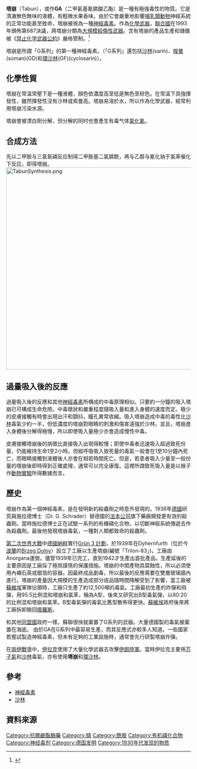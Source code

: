 {{多個問題|
{{refimprove|time=2018-01-23T09:38:05+00:00}}
{{update|time=2018-01-23T09:38:05+00:00}}
}}
{{chembox
| Verifiedfields = changed
| Watchedfields = changed
| verifiedrevid = 476997516
| NameEn = Tabun
| ImageFile1 = GA-3D-balls-by-AHRLS-2011.png
| ImageSize1 = 
| ImageFile2 = Tabun-2D-skeletal-by-AHRLS.png
| ImageSize2 = 
| IUPACName = (''RS'')-Ethyl ''N'',''N''-Dimethylphosphoramidocyanidate
| OtherNames = GA<br />二甲氨基氰膦酸乙酯
|Section1={{Chembox Identifiers
| Abbreviations =
| ChemSpiderID_Ref = {{chemspidercite|correct|chemspider}}
| ChemSpiderID = 6254
| ChEMBL_Ref = {{ebicite|changed|EBI}}
| ChEMBL = 1097650
| InChI = 1/C5H11N2O2P/c1-4-9-10(8,5-6)7(2)3/h4H2,1-3H3
| InChIKey = PJVJTCIRVMBVIA-UHFFFAOYAG
| StdInChI_Ref = {{stdinchicite|correct|chemspider}}
| StdInChI = 1S/C5H11N2O2P/c1-4-9-10(8,5-6)7(2)3/h4H2,1-3H3
| StdInChIKey_Ref = {{stdinchicite|correct|chemspider}}
| StdInChIKey = PJVJTCIRVMBVIA-UHFFFAOYSA-N
| CASNo_Ref = {{cascite|correct|CAS}}
| CASNo = 77-81-6
| UNII_Ref = {{fdacite|correct|FDA}}
| UNII = S45M750QSH
| EINECS =
| PubChem = 6500
| SMILES = N#CP(=O)(OCC)N(C)C
| RTECS =
| MeSHName =
| ChEBI_Ref = {{ebicite|correct|EBI}}
| ChEBI =
| KEGG_Ref = {{keggcite|correct|kegg}}
| KEGG =
}}
|Section2={{Chembox Properties
| C=5 | H=11 | N=2 | O=2 | P=1
| Appearance = 无色到棕色液体
| Density = 1.0887 g/cm<sup>3</sup>当25 °C<br />1.102 g/cm<sup>3</sup>当20 °C
| MeltingPtC = -50
| BoilingPtC = 247.5
| Solubility = 9.8 g/100 g当25 °C <br /> 7.2 g/100 g当20 °C
| SolubleOther =
| Solvent =
| LogP =
| VaporPressure = 0.07 mmHg (9 Pa)
| HenryConstant =
| AtmosphericOHRateConstant =
| pKa =
| pKb = }}
|Section7={{Chembox Hazards
| ExternalSDS =
| MainHazards = 剧毒，燃烧产生[[氢氰酸|氢氰酸]]
| NFPA-H = 4
| NFPA-F = 2
| NFPA-R = 1
| NFPA-S =
| HPhrases = 
| PPhrases = 
| GHS_ref  = 
| FlashPtC = 78
| AutoignitionPtC = 
| ExploLimits =
| LD50 =
| PEL = }}
|Section8={{Chembox Related
| OtherAnions =
| OtherCations =
| OtherCpds = 
 }}
}}
{{medical}}

'''塔崩'''（Tabun），或作'''GA'''（二甲氨基氰膦酸乙酯）是一種有極強毒性的物質。它是清澈無色無味的液體，有輕微水果香味。由於它會嚴重地影響[[哺乳類動物|哺乳類動物]]神經系統的正常功能甚至致命，塔崩被視為一種[[神經毒素|神經毒素]]。作為[[化學武器|化學武器]]，[[聯合國|聯合國]]在1993年頒佈第687決議，將塔崩分類為[[大規模殺傷性武器|大規模殺傷性武器]]。含有塔崩的產品生產和儲備被《[[禁止化学武器公約|禁止化学武器公約]]》嚴格管制。<ref name="convention">{{Cite web |url=http://www.opcw.org/cn/chemical-weapons-convention/ |title=化學武器公約 |access-date=2009-01-05 |archive-date=2018-05-17 |archive-url=https://web.archive.org/web/20180517021239/https://www.opcw.org/cn/chemical-weapons-convention/ |dead-url=no }}</ref>

塔崩是所謂「G系列」的第一種神經毒素。（「G系列」還包括[[沙林|沙林]](sarin)、[[梭曼|梭曼]](soman)(GD)和[[環沙林|環沙林]](GF)(cyclosarin)）。

==化學性質==
塔崩在常溫常壓下是一種液體，顏色依濃度高至低是無色至棕色。在常溫下具強揮發性，雖然揮發性沒有沙林或索曼高。塔崩易溶於水，所以作為化學武器，經常利用塔崩污染水源。

塔崩會被漂白劑分解，但分解的同时也會產生有毒气体[[氯化氰|氯化氰]]。

==合成方法==
先以二甲胺与三氯氧磷反应制得二甲胺基二氯膦酰，再与乙醇与氰化钠于氯苯催化下反应，即得塔崩。<br />[[File:TabunSynthesis.png|550px]]

==過量吸入後的反應==
過量吸入後的反應和其他[[神經毒素|神經毒素]]所構成的中毒原理相似。只要約一分鐘的吸入塔崩已可構成生命危險。中毒徵狀和嚴重程度隨吸入量和進入身體的速度而定。極少的皮膚接觸有時會出現出汗和顫抖，瞳孔異常收縮。吸入塔崩造成中毒的毒性比[[沙林|沙林]]毒氣少約一半，但低濃度的塔崩對眼睛的刺激和傷害遠強於沙林。並且，塔崩進入身體後分解得極慢，所以即使吸入量極少亦會造成慢性中毒。

皮膚接觸塔崩後的病徵比直接吸入出現得較慢；即使中毒者迅速吸入超過致死份量，仍能維持生命1至2小時。但經呼吸吸入致死量的毒氣一般會在1至10分鐘內死亡，而眼睛接觸到液體後人亦會在相若時間死亡。但是，若患者吸入少量至一般份量的塔崩後即時得到正確處理，通常可以完全康復。這裡所謂致死吸入量是以猴子作[[動物實驗|動物實驗]]所得數據而言。

==歷史==

塔崩作為第一個神經毒素，是在發明新的殺蟲劑之時意外發現的。1936年[[德國|德國]]研究員施拉德博士（Dr. G. Schrader）替德國的[[法本公司|法本公司]]旗下藥廠開發更有效的殺蟲劑。當時施拉德博士正在試驗一系列的有機磷化合物，以切斷神經系統傳遞去作為殺蟲劑。最後他發現塔崩毒氣，一種對人類都致命的殺蟲劑。

[[第二次世界大戰|第二次世界大戰]]中[[德國|德國]][[納粹|納粹]]實行[[Grün_3_計劃|Grün 3 計劃]]，於1939年在Dyhernfurth（位於今[[波蘭|波蘭]]的[[Brzeg_Dolny|Brzeg Dolny]]）設立了工廠以生產塔崩(編號「Trilon-83」)，工廠由Anorgana運營。儘管1939年已完工，直到1942才生產出首批產品。生產延後的主要原因是工廠採了極爲謹慎的保護措施。塔崩的中間產物具腐蝕性，所以必須使用內襯石英或銀箔的容器。因最終成品劇毒，所以最後的反應需要在雙層玻璃牆內進行。塔崩的產量因大規模的生產造成部分成品隨時間降解受到了影響，當工廠被[[蘇維埃|蘇維埃]]軍隊佔領時，工廠只生產了約12,500噸的毒氣。工廠最初生產的炸彈和飛彈，用95:5比例混和塔崩和氯苯，稱為A型，後來又研究出B型毒氣彈，以80:20的比例混和塔崩和氯苯。B型毒氣彈的毒氣比舊型散佈得更快。[[蘇維埃|蘇維埃]]政府後來將工廠拆卸搬回[[俄羅斯|俄羅斯]]。

和其他[[同盟國|同盟國]]政府一樣，蘇聯很快就棄置了G系列的武器。大量德國製的毒氣被棄置在海底。 由於GA在G系列中最容易生產，而其反應式亦較多人知道。一些國家若嘗試製造神經毒素，但未有足夠的工業設施時，通常會先行研製塔崩炸彈。

在[[兩伊戰爭|兩伊戰爭]]中，[[伊拉克|伊拉克]]使用了大量化學武器去攻擊[[伊朗陸軍|伊朗陸軍]]。當時伊拉克主要用[[芥子氣|芥子氣]]和[[沙林|沙林]]毒氣，亦有使用'''塔崩'''和[[環沙林|環沙林]]。

==參考==
* [[神經毒素|神經毒素]]
* [[沙林|沙林]]

== 資料來源 ==
{{reflist}}

{{化學武器}}

{{Authority control}}
[[Category:抗膽鹼酯酶藥|Category:抗膽鹼酯酶藥]]
[[Category:腈|Category:腈]]
[[Category:酰胺|Category:酰胺]]
[[Category:有机磷化合物|Category:有机磷化合物]]
[[Category:神经毒剂|Category:神经毒剂]]
[[Category:德国发明|Category:德国发明]]
[[Category:1930年代发现的物质|Category:1930年代发现的物质]]